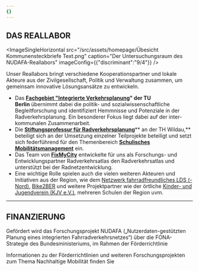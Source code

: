 ```yaml
---
{}
---
```

## **DAS REALLABOR**

<ImageSingleHorizontal src="/src/assets/homepage/Übesicht Kommunensteckbriefe Text.png" caption="Der Untersuchungsraum des NUDAFA-Reallabors" imageConfig={{"discriminant":"9/4"}} />

Unser Reallabors bringt verschiedene Kooperationspartner und lokale Akteure aus der Zivilgesellschaft, Politik und Verwaltung zusammen, um gemeinsam innovative Lösungsansätze zu entwickeln.&#x20;

* Das [**Fachgebiet "Integrierte Verkehrsplanung**](https://ivp.tu-berlin.de/)**" der TU Berlin** übernimmt dabei die politik- und sozialwissenschaftliche Begleitforschung und identifiziert Hemmnisse und Potenziale in der Radverkehrsplanung. Ein besonderer Fokus liegt dabei auf der inter-kommunalen Zusammenarbeit.
* Die [**Stiftungsprofessur für Radverkehrsplanung**](https://www.th-wildau.de/index.php?id=28606)\*\* an der TH Wildau,\*\* beteiligt sich an der Umsetzung einzelner Teilprojekte beteiligt und setzt sich federführend für den Themenbereich [**Schulisches Mobilitätsmanagement**](https://next.nudafa.de/teilprojekte/smm/) ein.
* Das Team von [**FixMyCity**](https://www.fixmycity.de/) entwickelte für uns als Forschungs- und Entwicklungspartner Radverkehrsatlas den Radverkehrsatlas und unterstützt bei der Radnetzentwicklung.
* Eine wichtige Rolle spielen auch die vielen weiteren Akteuren und Initiativen aus der Region, wie dem [Netzwerk fahrradfreundliches LDS (-Nord)](https://www.radnetz-lds.de/), [Bike2BER](https://bike2ber.de/) und weitere Projektpartner wie der örtliche [Kinder- und Jugendverein (KJV e.V.)](https://www.kjv.de/), mehreren Schulen der Region uvm.

---

## **FINANZIERUNG**&#x20;

Gefördert wird das Forschungsprojekt NUDAFA („Nutzerdaten-gestützten Planung eines integrierten Fahrradverkehrsnetzes“) über die FONA-Strategie des Bundesministeriums, im Rahmen der Förderrichtlinie<TextLinkArrow href="https://www.zukunft-nachhaltige-mobilitaet.de/mobilitaetswerkstadt-mws-2025/" display="MobilitätsWerkStadt 2025" external />

Informationen zu der Förderrichtlinien und weiteren Forschungsprojekten zum Thema Nachhaltige Mobilität finden Sie <TextLinkArrow href="https://www.zukunft-nachhaltige-mobilitaet.de/" display="hier" external />
